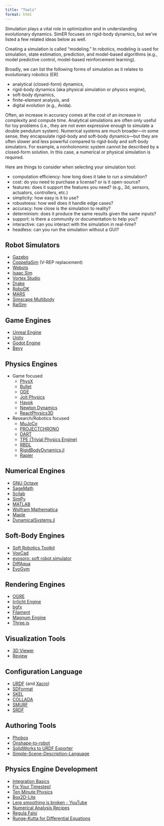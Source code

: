 ```yaml
---
title: "Tools"
format: html
---
```


Simulation plays a vital role in optimization and in understanding evolutionary dynamics. SimER focuses on rigid-body dynamics, but we've listed a few related ideas below as well.

Creating a simulation is called "modeling." In robotics, modeling is used for simulation, state estimation, prediction, and model-based algorithms (e.g., model predictive control, model-based reinforcement learning).

Broadly, we can list the following forms of simulation as it relates to evolutionary robotics (ER)

- analytical (closed-form) dynamics,
- rigid-body dynamics (aka physical simulation or physics engine),
- soft-body dynamics,
- finite-element analysis, and
- digital evolution (e.g., Avida).

Often, an increase in accuracy comes at the cost of an increase in complexity and compute time. Analytical simulations are often only useful for toy problems (i.e., they are not even expressive enough to simulate a double pendulum system). Numerical systems are much broader---in some sense, they encapsulate rigid-body and soft-body dynamics---but they are often slower and less powerful compared to rigid-body and soft-body simulators. For example, a nonholonomic system cannot be described by a closed-form solution. In this case, a numerical or physical simulation is required.

<!--

https://robotics.stackexchange.com/a/9644

For a nonholonomic system, you can at best determine a differential relationship between state and inputs. You cannot determine a closed-form geometric relationship. This means that the history of states is needed in order to determine the current state. Vehicles are a good example because you can intuitively see that turning the right wheel 100 rotations and turning the left wheel 100 rotations does not provide enough information to describe the change in position. If the wheels are turned synchronously, the vehicle will follow a straight line. If they are coordinated in another sequence, the robot will turn, and follow some other path. This is nonholonomic: knowing the total change in state variables is insufficient to describe the motion, because you cannot write a geometric relationship between input and output. It is differential at best.

-->

Here are things to consider when selecting your simulation tool:

- computation efficiency: how long does it take to run a simulation?
- cost: do you need to purchase a license? or is it open-source?
- features: does it support the features you need? (e.g., 3d, sensors, actuators, controllers, etc.)
- simplicity: how easy is it to use?
- robustness: how well does it handle edge cases?
- accuracy: how close is the simulation to reality?
- determinism: does it produce the same results given the same inputs?
- support: is there a community or documentation to help you?
- interactive: can you interact with the simulation in real-time?
- headless: can you run the simulation without a GUI?

## Robot Simulators

- [Gazebo](https://gazebosim.org/home)
- [CoppeliaSim](https://coppeliarobotics.com/) (V-REP replacement)
- [Webots](https://cyberbotics.com/)
- [Isaac Sim](https://developer.nvidia.com/isaac-sim)
- [Vortex Studio](https://www.cm-labs.com/en/vortex-studio/)
- [Drake](https://drake.mit.edu/)
- [RoboDK](https://robodk.com/)
- [MARS](https://rock-simulation.github.io/mars/)
- [Simscape Multibody](https://www.mathworks.com/products/simscape-multibody.html)
- [RaiSim](https://raisim.com/)

## Game Engines

- [Unreal Engine](https://www.unrealengine.com/en-US)
- [Unity](https://unity.com/)
- [Godot Engine](https://godotengine.org/)
- [Bevy](https://bevyengine.org/)

## Physics Engines

- Game focused
    - [PhysX](https://developer.nvidia.com/physx-sdk)
    - [Bullet](https://pybullet.org/wordpress/)
    - [ODE](https://bitbucket.org/odedevs/ode/src/master/)
    - [Jolt Physics](https://github.com/jrouwe/JoltPhysics)
    - [Havok](https://www.havok.com/)
    - [Newton Dynamics](http://newtondynamics.com/forum/newton.php)
    - [ReactPhysics3D](https://www.reactphysics3d.com/)
- Research/Robotics focused
    - [MuJoCo](https://mujoco.readthedocs.io/en/latest/overview.html)
    - [PROJECTCHRONO](https://projectchrono.org/)
    - [DART](https://dartsim.github.io/)
    - [TPE (Trivial Physics Engine)](https://community.gazebosim.org/t/announcing-new-physics-engine-tpe-trivial-physics-engine/629)
    - [RBDL](https://rbdl.github.io/)
    - [RigidBodyDynamics.jl](https://github.com/JuliaRobotics/RigidBodyDynamics.jl)
    - [Rapier](https://rapier.rs/)

## Numerical Engines

- [GNU Octave](https://octave.org/)
- [SageMath](https://www.sagemath.org/)
- [Scilab](https://www.scilab.org/download)
- [SimPy](https://simpy.readthedocs.io/en/latest/)
- [MATLAB](https://www.mathworks.com/products/matlab.html)
- [Wolfram Mathematica](https://www.wolfram.com/mathematica/)
- [Maple](https://www.maplesoft.com/products/Maple/)
- [DynamicalSystems.jl](https://juliadynamics.github.io/DynamicalSystems.jl/dev/)

## Soft-Body Engines

- [Soft Robotics Toolkit](https://softroboticstoolkit.com/home)
- [VoxCad](https://www.creativemachineslab.com/voxcad.html)
- [evosoro: soft robot simulator](https://github.com/skriegman/evosoro)
- [DiffAqua](https://github.com/mit-gfx/DiffAqua)
- [EvoGym](https://evolutiongym.github.io/)

## Rendering Engines

- [OGRE](https://www.ogre3d.org/)
- [Irrlicht Engine](https://irrlicht.sourceforge.io/)
- [bgfx](https://bkaradzic.github.io/bgfx/index.html)
- [Filament](https://google.github.io/filament/)
- [Magnum Engine](https://magnum.graphics/)
- [Three.js](https://threejs.org/)

## Visualization Tools

- [3D Viewer](https://3dviewer.net/)
- [Review](https://review.github.io/)

## Configuration Language

- [URDF](http://wiki.ros.org/urdf) (and [Xacro](http://wiki.ros.org/xacro))
- [SDFormat](http://sdformat.org/)
- [SKEL](https://dartsim.github.io/skel_file_format.html)
- [COLLADA](https://www.khronos.org/collada/)
- [SMURF](https://github.com/rock-simulation/smurf_parser)
- [SRDF](http://wiki.ros.org/srdf)

## Authoring Tools

- [Phobos](https://github.com/dfki-ric/phobos)
- [Onshape-to-robot](https://onshape-to-robot.readthedocs.io/en/latest/)
- [SolidWorks to URDF Exporter](http://wiki.ros.org/sw_urdf_exporter)
- [Simple-Scene-Description-Language](https://github.com/anthonyjclark/simple-scene-description-language)

## Physics Engine Development

- [Integration Basics](https://gafferongames.com/post/integration_basics/)
- [Fix Your Timestep!](https://gafferongames.com/post/fix_your_timestep/)
- [Ten Minute Physics](https://matthias-research.github.io/pages/tenMinutePhysics/)
- [Box2D-Lite](https://github.com/erincatto/box2d-lite)
- [Lerp smoothing is broken - YouTube](https://www.youtube.com/watch?v=LSNQuFEDOyQ)
- [Numerical Analysis Recipes](https://app.scribbler.live/#./examples/Numerical-Analysis-Recipes.jsnb)
- [Regula Falsi](https://app.scribbler.live/#./examples/Regula-Falsi.jsnb)
- [Runge-Kutta for Differential Equations](https://app.scribbler.live/#./examples/Runge-Kutta-for-Differential-Equations.jsnb)
